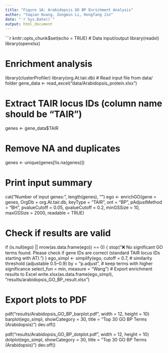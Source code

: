 ---
title: "Figure 1A: Arabidopsis GO BP Enrichment Analysis"
author: "Yaqian Huang, Zongmin Li, Hongfang Jin"
date: "`r Sys.Date()`"
output: html_document
---

```{r setup, include=FALSE}
knitr::opts_chunk$set(echo = TRUE)
# Data input/output
library(readxl)
library(openxlsx)

# Enrichment analysis
library(clusterProfiler)
library(org.At.tair.db)
# Read input file from data/ folder
gene_data <- read_excel("data/Arabidopsis_protein.xlsx")

# Extract TAIR locus IDs (column name should be "TAIR")
genes <- gene_data$TAIR

# Remove NA and duplicates
genes <- unique(genes[!is.na(genes)])

# Print input summary
cat("Number of input genes:", length(genes), "\n")
ego <- enrichGO(gene          = genes,
                OrgDb         = org.At.tair.db,
                keyType       = "TAIR",
                ont           = "BP",
                pAdjustMethod = "BH",
                pvalueCutoff  = 0.05,
                qvalueCutoff  = 0.2,
                minGSSize     = 10,
                maxGSSize     = 2000,
                readable      = TRUE)

# Check if results are valid
if (is.null(ego) || nrow(as.data.frame(ego)) == 0) {
    stop("❌ No significant GO terms found. Please check if gene IDs are correct (standard TAIR locus IDs starting with AT).")
}
ego_simpl <- simplify(ego,
                      cutoff     = 0.7,        # similarity threshold (adjustable 0.5–0.9)
                      by         = "p.adjust", # keep terms with higher significance
                      select_fun = min,
                      measure    = "Wang")
# Export enrichment results to Excel
write.xlsx(as.data.frame(ego_simpl), "results/arabidopsis_GO_BP_result.xlsx")

# Export plots to PDF
pdf("results/Arabidopsis_GO_BP_barplot.pdf", width = 12, height = 10)
barplot(ego_simpl, showCategory = 30, title = "Top 30 GO BP Terms (Arabidopsis)")
dev.off()

pdf("results/Arabidopsis_GO_BP_dotplot.pdf", width = 12, height = 10)
dotplot(ego_simpl, showCategory = 30, title = "Top 30 GO BP Terms (Arabidopsis)")
dev.off()
